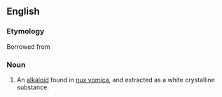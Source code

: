 ==English==

===Etymology===
Borrowed from {{bor|en|ms|igasura||the [[nux vomica]]}} {{suffix|en||ine}}

===Noun===
{{en-noun|-|s}}

# {{lb|en|chemistry}} An [[alkaloid]] found in [[nux vomica]], and extracted as a white crystalline substance.
